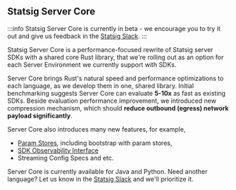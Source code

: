 ## Statsig Server Core

:::info
Statsig Server Core is currently in beta - we encourage you to try it out and give us feedback in the [Statsig Slack](https://statsig.com/slack).
:::

Statsig Server Core is a performance-focused rewrite of Statsig server SDKs with a shared core Rust library, that we're rolling out as an option for each Server Environment we currently support with SDKs. 

Server Core brings Rust's natural speed and performance optimizations to each language, as we develop them in one, shared library. Initial benchmarking suggests Server Core can evaluate **5-10x** as fast as existing SDKs. Beside evaluation performance improvement, we introduced new compression mechanism, which should **reduce outbound (egress) network payload significantly**.

Server Core also introduces many new features, for example, 
 - [Param Stores](https://docs.statsig.com/client/concepts/parameter-stores/), including bootstrap with param stores, 
 - [SDK Observability Interface](https://docs.statsig.com/sdk_monitoring/#metric-interface-methods)
 - Streaming Config Specs and etc. 

Server Core is currently available for Java and Python. Need another language? Let us know in the [Statsig Slack](https://statsig.com/slack) and we'll prioritize it.